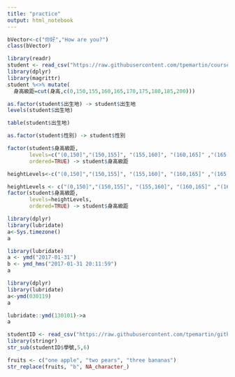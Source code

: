 ```yaml
---
title: "practice"
output: html_notebook
---
```


```r
bVector<-c("你好","How are you?")
class(bVector)
```

```r
library(readr)
student <- read_csv("https://raw.githubusercontent.com/tpemartin/course-107-1-programming-for-data-science/master/data/student.csv")
library(dplyr)
library(magrittr)
student %<>% mutate(
  身高級距=cut(身高,c(0,150,155,160,165,170,175,180,185,200)))
```

```r
as.factor(student$出生地) -> student$出生地
levels(student$出生地)
```
```r
table(student$出生地)
```

```r
as.factor(student$性別) -> student$性別
```
```r
factor(student$身高級距,
       levels=c("(0,150]","(150,155]", "(155,160]", "(160,165]" ,"(165,170]", "(170,175]" ,"(175,180]" ,"(180,185]", "(185,200]"),
       ordered=TRUE) -> student$身高級距

```
```r
heightLevels<-c("(0,150]","(150,155]", "(155,160]", "(160,165]" ,"(165,170]", "(170,175]" ,"(175,180]" ,"(180,185]", "(185,200]")->heightLevels
```
```r
heightLevels <- c("(0,150]","(150,155]", "(155,160]", "(160,165]" ,"(165,170]", "(170,175]" ,"(175,180]" ,"(180,185]", "(185,200]")
factor(student$身高級距,
       levels=heightLevels,
       ordered=TRUE) -> student$身高級距
```
```r
library(dplyr)
library(lubridate)
a<-Sys.timezone()
a
```

```r
library(lubridate)
a <- ymd("2017-01-31") 
b <- ymd_hms("2017-01-31 20:11:59")
a
```
```r
library(dplyr)
library(lubridate)
a<-ymd(030119)
a
```
```r
lubridate::ymd(130101)->a
a
```

```r
studentID <- read_csv("https://raw.githubusercontent.com/tpemartin/github-data/master/studentID.csv")
library(stringr)
str_sub(studentID$學號,5,6)
```
```r
fruits <- c("one apple", "two pears", "three bananas")
str_replace(fruits, "b", NA_character_)
```

